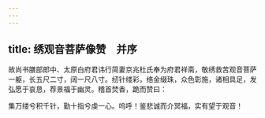 ```yaml
---
---
---
```

title: 绣观音菩萨像赞　并序
---



故尚书膳部郎中、太原白府君讳行简妻京兆杜氏奉为府君祥斋，敬绣救苦观音菩萨一躯，长五尺二寸，阔一尺八寸。纫针缕彩，络金缀珠，众色彰施，诸相具足，发弘愿于哀恳，荐景福于幽灵。稽首焚香，跪而赞曰：

集万缕兮积千针，勤十指兮虔一心。呜呼！鉴悲诚而介冥福，实有望于观音！